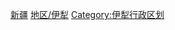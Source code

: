 {{catmore|阿勒泰地区}}
[[Category:地区_(地级行政区)|新疆]]
[[Category:新疆地级行政区|地区/伊犁]]
[[Category:伊犁行政区划|Category:伊犁行政区划]]